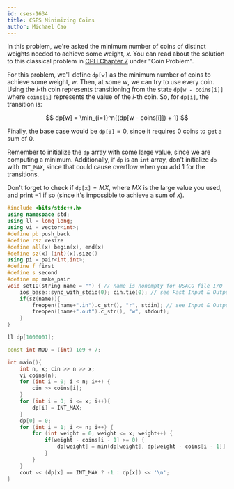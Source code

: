 ```yaml
---
id: cses-1634
title: CSES Minimizing Coins
author: Michael Cao
---
```


In this problem, we're asked the minimum number of coins of distinct weights needed to achieve some weight, $x$. You can read about the solution to this classical problem in [CPH Chapter 7](https://usaco-guide.vercel.app/CPH.pdf) under "Coin Problem".

For this problem, we'll define $\texttt{dp[w]}$ as the minimum number of coins to achieve some weight, $w$. Then, at some $w$, we can try to use every coin. Using the $i$-th coin represents transitioning from the state $\texttt{dp[w - coins[i]]}$ where $\texttt{coins[i]}$ represents the value of the $i$-th coin. So, for $\texttt{dp[i]}$, the transition is:

$$
dp[w] = \min_{i=1}^n{(dp[w - coins[i]]) + 1}
$$

Finally, the base case would be $\texttt{dp[0]} = 0$, since it requires $0$ coins to get a sum of $0$.

<Warning>

Remember to initialize the $\texttt{dp}$ array with some large value, since we are computing a minimum. Additionally, if $\texttt{dp}$ is an `int` array, don't initialize $\texttt{dp}$ with `INT_MAX`, since that could cause overflow when you add 1 for the transitions.

</Warning>

<Warning>

Don't forget to check if $\texttt{dp[x]} = MX$, where $MX$ is the large value you used, and print $-1$ if so (since it's impossible to achieve a sum of $x$).

</Warning>

```cpp
#include <bits/stdc++.h>
using namespace std;
using ll = long long;
using vi = vector<int>;
#define pb push_back
#define rsz resize
#define all(x) begin(x), end(x)
#define sz(x) (int)(x).size()
using pi = pair<int,int>;
#define f first
#define s second
#define mp make_pair
void setIO(string name = "") { // name is nonempty for USACO file I/O
    ios_base::sync_with_stdio(0); cin.tie(0); // see Fast Input & Output
    if(sz(name)){
        freopen((name+".in").c_str(), "r", stdin); // see Input & Output
        freopen((name+".out").c_str(), "w", stdout);
    }
}

ll dp[1000001];

const int MOD = (int) 1e9 + 7;

int main(){
    int n, x; cin >> n >> x;
    vi coins(n);
    for (int i = 0; i < n; i++) {
        cin >> coins[i];
    }
    for (int i = 0; i <= x; i++){
        dp[i] = INT_MAX;
    }
    dp[0] = 0;
    for (int i = 1; i <= n; i++) {
        for (int weight = 0; weight <= x; weight++) {
            if(weight - coins[i - 1] >= 0) {
                dp[weight] = min(dp[weight], dp[weight - coins[i - 1]] + 1);
            }
        }
    }
    cout << (dp[x] == INT_MAX ? -1 : dp[x]) << '\n';
}
```
